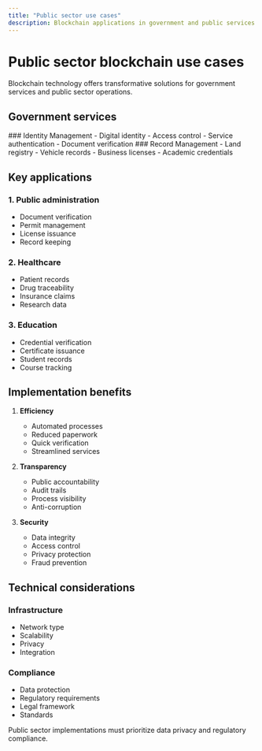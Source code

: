```yaml
---
title: "Public sector use cases"
description: Blockchain applications in government and public services
---
```



# Public sector blockchain use cases

<Callout type="info">
  Blockchain technology offers transformative solutions for government services
  and public sector operations.
</Callout>

## Government services

<div className="grid grid-cols-1 md:grid-cols-2 gap-6 mb-8">
  <Card>
    ### Identity Management
    - Digital identity
    - Access control
    - Service authentication
    - Document verification
  </Card>

  <Card>
    ### Record Management
    - Land registry
    - Vehicle records
    - Business licenses
    - Academic credentials
  </Card>
</div>

## Key applications

### 1. Public administration

- Document verification
- Permit management
- License issuance
- Record keeping

### 2. Healthcare

- Patient records
- Drug traceability
- Insurance claims
- Research data

### 3. Education

- Credential verification
- Certificate issuance
- Student records
- Course tracking

## Implementation benefits

1. **Efficiency**

   - Automated processes
   - Reduced paperwork
   - Quick verification
   - Streamlined services

2. **Transparency**

   - Public accountability
   - Audit trails
   - Process visibility
   - Anti-corruption

3. **Security**
   - Data integrity
   - Access control
   - Privacy protection
   - Fraud prevention

## Technical considerations

### Infrastructure

- Network type
- Scalability
- Privacy
- Integration

### Compliance

- Data protection
- Regulatory requirements
- Legal framework
- Standards

<Callout type="warning">
  Public sector implementations must prioritize data privacy and regulatory
  compliance.
</Callout>
